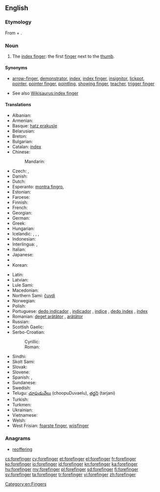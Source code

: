 ==English==

===Etymology===
From {{term|fore-}} + {{term|finger}}.

===Noun===
{{en-noun}}

# {{context|human|_|anatomy}} The [[index finger]]: the first [[finger]] next to the [[thumb]].

====Synonyms====
* {{sense|index finger}} [[arrow-finger]], [[demonstrator]], [[index]], [[index finger]], [[insignitor]], [[lickpot]], [[pointer]], [[pointer finger]], [[pointling]], [[showing finger]], [[teacher]], [[trigger finger]]
* See also [[Wikisaurus:index finger]]

====Translations====
{{trans-top|first finger next to the thumb}}
* Albanian: {{t-|sq|gisht tregues|m}}
* Armenian: {{t|hy|ցուցամատ|tr=c'uc'amat|sc=Armn}}
* Basque: [[hatz erakusle]]
* Belarusian: {{t|be|паказальны палец|m|tr=pakazálʹny páljec|sc=Cyrl}}
* Breton: {{t+|br|biz-yod|m|xs=Breton}}
* Bulgarian: {{t+|bg|показалец|m|tr=pokazálec|sc=Cyrl}}
* Catalan: [[índex]] {{m}}
* Chinese:
*: Mandarin: {{t|cmn|食指|tr=shízhǐ|sc=Hani}}
* Czech: {{t+|cs|ukazovák|m}}, {{t+|cs|ukazováček|m}}
* Danish: {{t-|da|pegefinger}}
* Dutch: {{t+|nl|wijsvinger|m}}
* Esperanto: [[montra fingro]], {{t-|eo|montrofingro}}
* Estonian: {{t-|et|nimetissõrm}}
* Faroese: {{t-|fo|fremstifingur|m}}
* Finnish: {{t+|fi|etusormi}}
* French: {{t+|fr|index|m}}
* Georgian: {{t-|ka|სალოკი თითი|tr=saloki titi|sc=Geor|xs=Georgian}}
* German: {{t+|de|Zeigefinger|m}}
* Greek: {{t+|el|δείκτης|m|tr=deíktis}}
* Hungarian: {{t+|hu|mutatóujj}}
* Icelandic: {{t-|is|vísifingur|m}}, {{t-|is|sleikifingur|m}}, {{t-|is|bendifingur|m}}, {{t-|is|vísiputti|m}}
* Indonesian: {{t+|id|jari telunjuk|xs=Indonesian}}
* Interlingua: {{t-|ia|digito indice|xs=Interlingua}}, {{t-|ia|indice|xs=Interlingua}}
* Italian: {{t+|it|indice|m}}
* Japanese: {{t|ja|人差し指|tr=ひとさしゆび, hitosashiyubi|sc=Jpan}}
* {{trreq|kn}}
* Korean: {{t|ko|집게손가락|tr=jipge-songarak|sc=Kore}}
{{trans-mid}}
* Latin: {{t-|la|index|c}}
* Latvian: {{t-|lv|rādītājpirksts|m}}
* Lule Sami: {{t|smj|tjutjuk}}
* Macedonian: {{t-|mk|показалец|m|tr=pokazálec}}
* Northern Sami: [[čuvdi]]
* Norwegian: {{t-|no|pekefinger|m}}
* Polish: {{t+|pl|palec wskazujący|m}}
* Portuguese: [[dedo indicador]] {{m}}, [[indicador]] {{m}}, [[índice]] {{m}} {{qualifier|Portugal}}, [[dedo índex]] {{m}} {{qualifier|Portugal}}, [[índex]] {{m}} {{qualifier|Portugal}}
* Romanian: [[deget arătător]] {{n}}, [[arătător]] {{n}}
* Russian: {{t+|ru|указательный палец|m|tr=ukazátelʹnyj pálec}}
* Scottish Gaelic: {{t-|gd|sgealbag|f|xs=Scottish Gaelic}}
* Serbo-Croatian:
*: Cyrillic: {{t-|sh|кажипрст|m|alt=ка̀жипрст}}
*: Roman: {{t-|sh|kažiprst|m|alt=kàžiprst}}
* Sindhi: {{sd-Arab|[[ڏَسِڻِي]]}} {{f}}
* Skolt Sami: {{tø|sms|čuõjjiǩ}}
* Slovak: {{t-|sk|ukazovák|m}}
* Slovene: {{t+|sl|kazalec|m}}
* Spanish: {{t+|es|índice|m}}, {{t-|es|dedo índice|m}}
* Sundanese: {{t-|su|curuk|xs=Sundanese}}
* Swedish: {{t-|sv|pekfinger|n}}
* Telugu: [[చూపుడువేలు]] (choopuDuvaelu), [[తర్జని]] (tarjani)
* Turkish: {{t+|tr|işaret parmağı}}
* Turkmen: {{t-|tk|süýem barmak}}
* Ukrainian: {{t|uk|вказівний палець|m|tr=vkazívnyj pálecʹ|sc=Cyrl}}
* Vietnamese: {{t+|vi|ngón tay trỏ|xs=Vietnamese}}
* Welsh: {{t+|cy|mynegfys}}
* West Frisian: [[foarste finger]], [[wiisfinger]]
{{trans-bottom}}

===Anagrams===
* [[reoffering#English|reoffering]]

[[Category:en:Fingers]]

[[cs:forefinger]]
[[cy:forefinger]]
[[et:forefinger]]
[[el:forefinger]]
[[fr:forefinger]]
[[ko:forefinger]]
[[io:forefinger]]
[[id:forefinger]]
[[kn:forefinger]]
[[ka:forefinger]]
[[hu:forefinger]]
[[my:forefinger]]
[[pl:forefinger]]
[[sd:forefinger]]
[[fi:forefinger]]
[[sv:forefinger]]
[[ta:forefinger]]
[[tr:forefinger]]
[[vi:forefinger]]
[[zh:forefinger]]